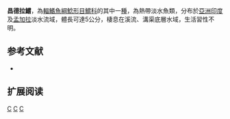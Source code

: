 {{Speciesbox 
| taxon =  Chandramara chandramara
| status = LC
| status_system = IUCN3.1
| authority = [[弗朗西斯·布坎南-漢密爾頓|Hamilton]], 1822
| synonyms = *''Pimelodus chandramara'', Hamilton, 1822
}}
'''昌德拉鱨'''，為[[輻鰭魚綱|輻鰭魚綱]][[鯰形目|鯰形目]][[鱨科|鱨科]]的其中一[[種|種]]，為熱帶淡水魚類，分布於[[亞洲|亞洲]][[印度|印度]]及[[孟加拉|孟加拉]]淡水流域，體長可達5公分，棲息在溪流、溝渠底層水域，生活習性不明。

==参考文献==
*{{FishBase_species|genus=Chandramara|species=chandramara|year=2015|month=4}}

== 扩展阅读 ==
{{refbegin}}
{{wikispecies-inline|Chandramara chandramara|昌德拉鱨}}
{{refend}}
{{Taxonbar|from=Q3758412}}

[[Category:IUCN红色名录无危物种|C]]
[[Category:昌德拉鱨屬|C]]
[[Category:1822年描述的魚類|C]]